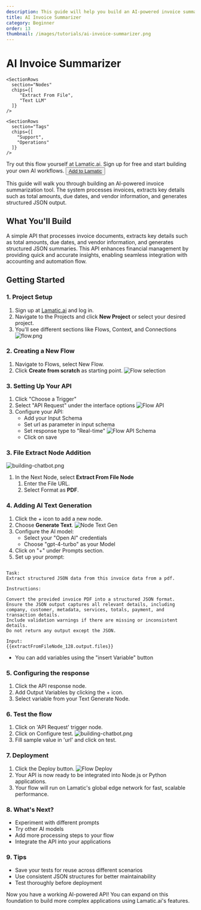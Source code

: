 ```yaml
---
description: This guide will help you build an AI-powered invoice summarization system that processes invoices, extracts key details, and generates structured JSON output.
title: AI Invoice Summarizer
category: Beginner
order: 13
thumbnail: /images/tutorials/ai-invoice-summarizer.png
---
```


# AI Invoice Summarizer

<div className="grid md:grid-cols-1 gap-2 mb-8">
  <div className="">
    <SectionRows 
      section="Difficulty Level" 
      chips={["Beginner"]} 
    />
    
    <SectionRows 
      section="Nodes" 
      chips={[
         "Extract From File",
         "Text LLM"
      ]} 
    />
    
    <SectionRows 
      section="Tags" 
      chips={[
        "Support",
        "Operations"
      ]} 
    />
  </div>
</div>

<div className="mt-4 mb-4">
  <Callout>
  Try out this flow yourself at Lamatic.ai. Sign up for free and start building your own AI workflows.
  <Button variant="destructive" className="mt-3" href="https://studio.lamatic.ai/_?templateSlug=invoice-summariser" size="sm" asChild>
    <a href="https://studio.lamatic.ai/_?templateSlug=invoice-summariser" target="_blank">Add to Lamatic</a>
  </Button>
</Callout>
</div>

This guide will walk you through building an AI-powered invoice summarization tool. The system processes invoices, extracts key details such as total amounts, due dates, and vendor information, and generates structured JSON output.

## What You'll Build

A simple API that processes invoice documents, extracts key details such as total amounts, due dates, and vendor information, and generates structured JSON summaries. This API enhances financial management by providing quick and accurate insights, enabling seamless integration with accounting and automation flow.

## Getting Started

### 1. Project Setup

1. Sign up at [Lamatic.ai](https://lamatic.ai/) and log in.
1. Navigate to the Projects and click **New Project** or select your desired project.
1. You'll see different sections like Flows, Context, and Connections
   ![flow.png](./img/ai-review-responder/flow.png)

### 2. Creating a New Flow

1. Navigate to Flows, select New Flow.
2. Click **Create from scratch** as starting point.
   ![Flow selection](./img/ai-review-responder/flow-start.png)

### 3. Setting Up Your API

1. Click "Choose a Trigger"
2. Select "API Request" under the interface options
   ![Flow API](./img/ai-review-responder/flow-step2.png)
3. Configure your API:
   - Add your Input Schema
   - Set url as parameter in input schema
   - Set response type to "Real-time"
     ![Flow API Schema](./img/ai-article-summarizer/api-schema.png)
   - Click on save

### 3. File Extract Node Addition

![building-chatbot.png](./img/ai-invoice-summarizer/extract-file.png)

1. In the Next Node, select **Extract From File Node**
   1. Enter the File URL.
   1. Select Format as **PDF**.

### 4. Adding AI Text Generation

1. Click the + icon to add a new node.
2. Choose **Generate Text**.
   ![Node Text Gen](./img/ai-invoice-summarizer/text-gen.png)
3. Configure the AI model:
   - Select your "Open AI" credentials
   - Choose "gpt-4-turbo" as your Model
4. Click on "+" under Prompts section.
5. Set up your prompt:

```

Task:
Extract structured JSON data from this invoice data from a pdf.

Instructions:

Convert the provided invoice PDF into a structured JSON format.
Ensure the JSON output captures all relevant details, including company, customer, metadata, services, totals, payment, and transaction details.
Include validation warnings if there are missing or inconsistent details.
Do not return any output except the JSON.

Input:
{{extractFromFileNode_128.output.files}}

```

- You can add variables using the "insert Variable" button

### 5. Configuring the response

1. Click the API response node.
2. Add Output Variables by clicking the + icon.
3. Select variable from your Text Generate Node.

### 6. Test the flow

1. Click on 'API Request' trigger node.
2. Click on Configure test.
   ![building-chatbot.png](./img/ai-invoice-summarizer/test.png)
3. Fill sample value in 'url' and click on test.

### 7. Deployment

1. Click the Deploy button.
   ![Flow Deploy](./img/ai-review-responder/deploy.png)
2. Your API is now ready to be integrated into Node.js or Python applications.
3. Your flow will run on Lamatic's global edge network for fast, scalable performance.

### 8. What's Next?

- Experiment with different prompts
- Try other AI models
- Add more processing steps to your flow
- Integrate the API into your applications

### 9. Tips

- Save your tests for reuse across different scenarios
- Use consistent JSON structures for better maintainability
- Test thoroughly before deployment

Now you have a working AI-powered API! You can expand on this foundation to build more complex applications using Lamatic.ai's features.
